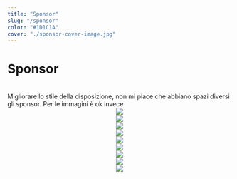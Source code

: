 ```yaml
---
title: "Sponsor"
slug: "/sponsor"
color: "#1D1C1A"
cover: "./sponsor-cover-image.jpg"
---
```


# Sponsor
<br/>
Migliorare lo stile della disposizione, non mi piace che abbiano spazi diversi gli sponsor. Per le immagini è ok invece

<div class="container" style="text-align:center">
  <div class="row align-items-center">
    <div class="col p-4">
        <img src="https://res.cloudinary.com/dnqt3rs6f/image/upload/w_auto,c_scale,q_75,f_auto/v1638300364/sponsor-sito-3d/logo-Cecam.png"/>
    </div>
    <div class="col p-4">
        <img src="https://res.cloudinary.com/dnqt3rs6f/image/upload/w_auto,c_scale,q_75,f_auto/v1638300364/sponsor-sito-3d/logo-Betamotor.png"/>
    </div>
    <div class="col p-4">
      <img src="https://res.cloudinary.com/dnqt3rs6f/image/upload/w_auto,c_scale,q_75,f_auto/v1638300364/sponsor-sito-3d/logo-Betamotor.png"/>
    </div>
  </div>
  <div class="row align-items-center">
    <div class="col p-4">
      <img src="https://res.cloudinary.com/dnqt3rs6f/image/upload/w_auto,c_scale,q_75,f_auto/v1638300364/sponsor-sito-3d/logo-Betamotor.png"/>
    </div>
    <div class="col p-4">
       <img src="https://res.cloudinary.com/dnqt3rs6f/image/upload/w_auto,c_scale,q_75,f_auto/v1638300364/sponsor-sito-3d/logo-Airoh.png"/>
    </div>
    <div class="col p-4">
      <img src="https://res.cloudinary.com/dnqt3rs6f/image/upload/w_auto,c_scale,q_75,f_auto/v1638300364/sponsor-sito-3d/logo-Sidi.png"/> 
    </div>
  </div>
  <div class="row align-items-center">
    <div class="col p-4">
      <img src="https://res.cloudinary.com/dnqt3rs6f/image/upload/w_auto,c_scale,q_75,f_auto/v1638300364/sponsor-sito-3d/logo-Bardahl.png"/> 
    </div>
    <div class="col p-4">
      <img src="https://res.cloudinary.com/dnqt3rs6f/image/upload/w_auto,c_scale,q_75,f_auto/v1638300364/sponsor-sito-3d/logo-Betamotor.png"/>
    </div>
    <div class="col p-4">
      <img src="https://res.cloudinary.com/dnqt3rs6f/image/upload/w_auto,c_scale,q_75,f_auto/v1638300364/sponsor-sito-3d/logo-Betamotor.png"/>
    </div>
  </div>
</div>